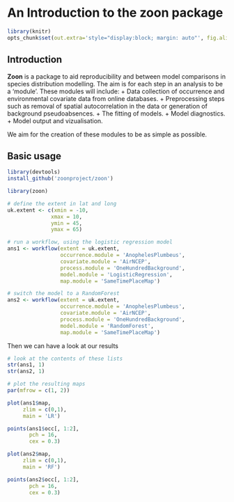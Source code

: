 <!--
%\VignetteEngine{knitr::knitr}
%\VignetteIndexEntry{An Introduction to the zoon package}
-->

An Introduction to the **zoon** package
=======================================


```r
library(knitr)
opts_chunk$set(out.extra='style="display:block; margin: auto"', fig.align="center")
```


Introduction
------------


**Zoon** is a package to aid reproducibility and between model comparisons in species distribution modelling. The aim is for each step in an analysis to be a 'module'. These modules will include: 
+ Data collection of occurrence and environmental covariate data from online databases. 
+ Preprocessing steps such as removal of spatial autocorrelation in the data or generation of background pseudoabsences.
+ The fitting of models.
+ Model diagnostics.
+ Model output and vizualisation.

We aim for the creation of these modules to be as simple as possible.


Basic usage
----------------------------


```r
library(devtools)
install_github('zoonproject/zoon')

library(zoon)

# define the extent in lat and long
uk.extent <- c(xmin = -10,
              xmax = 10,
              ymin = 45,
              ymax = 65)
```



```r
# run a workflow, using the logistic regression model
ans1 <- workflow(extent = uk.extent,
                 occurrence.module = 'AnophelesPlumbeus',
                 covariate.module = 'AirNCEP',
                 process.module = 'OneHundredBackground',
                 model.module = 'LogisticRegression',
                 map.module = 'SameTimePlaceMap')

# switch the model to a RandomForest
ans2 <- workflow(extent = uk.extent,
                 occurrence.module = 'AnophelesPlumbeus',
                 covariate.module = 'AirNCEP',
                 process.module = 'OneHundredBackground',
                 model.module = 'RandomForest',
                 map.module = 'SameTimePlaceMap')

```
Then we can have a look at our results


```r
# look at the contents of these lists
str(ans1, 1)
str(ans2, 1)

# plot the resulting maps
par(mfrow = c(1, 2))

plot(ans1$map,
     zlim = c(0,1),
     main = 'LR')

points(ans1$occ[, 1:2],
       pch = 16,
       cex = 0.3)

plot(ans2$map,
     zlim = c(0,1),
     main = 'RF')

points(ans2$occ[, 1:2],
       pch = 16,
       cex = 0.3)
```




